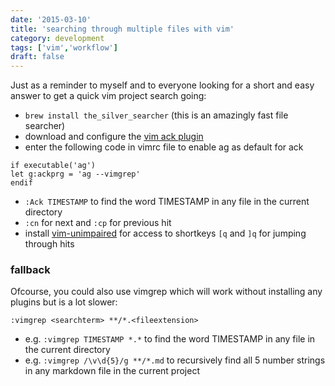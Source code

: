 ```yaml
---
date: '2015-03-10'
title: 'searching through multiple files with vim'
category: development
tags: ['vim','workflow']
draft: false
---
```


Just as a reminder to myself and to everyone looking for a short and easy answer to get a quick vim project search going:

-   `brew install the_silver_searcher` (this is an amazingly fast file searcher)
-   download and configure the [vim ack plugin](https://github.com/mileszs/ack.vim)
-   enter the following code in vimrc file to enable ag as default for ack

```vim
if executable('ag')
let g:ackprg = 'ag --vimgrep'
endif
```

-   `:Ack TIMESTAMP` to find the word TIMESTAMP in any file in the current directory
-   `:cn` for next and `:cp` for previous hit
-   install [vim-unimpaired](https://github.com/tpope/vim-unimpaired) for access to shortkeys `[q` and `]q` for jumping through hits

### fallback

Ofcourse, you could also use vimgrep which will work without installing any plugins but is a lot slower:

`:vimgrep <searchterm> **/*.<fileextension>`

-   e.g. `:vimgrep TIMESTAMP *.*` to find the word TIMESTAMP in any file in the current directory
-   e.g. `:vimgrep /\v\d{5}/g **/*.md` to recursively find all 5 number strings in any markdown file in the current project

